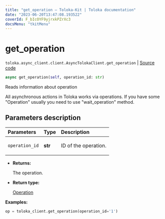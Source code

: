 ```yaml
---
title: "get_operation — Toloka-Kit | Toloka documentation"
date: "2023-06-20T13:47:08.193522"
coverId: F_bIcOYF9yjrxkPZrXc3
docsMenu: "tkitMenu"
---
```


# get_operation

`toloka.async_client.client.AsyncTolokaClient.get_operation` | [Source code](https://github.com/Toloka/toloka-kit/blob/v1.2.0/src/async_client/client.py#L0)

```python
async get_operation(self, operation_id: str)
```

Reads information about operation

All asynchronous actions in Toloka works via operations. If you have some "Operation" usually you need to use
"wait_operation" method.

## Parameters description

| Parameters | Type | Description |
| :----------| :----| :-----------|
`operation_id`|**str**|<p>ID of the operation.</p>

* **Returns:**

  The operation.

* **Return type:**

  [Operation](/docs/toloka-kit/reference/toloka.client.operations.Operation)

**Examples:**

```python
op = toloka_client.get_operation(operation_id='1')
```